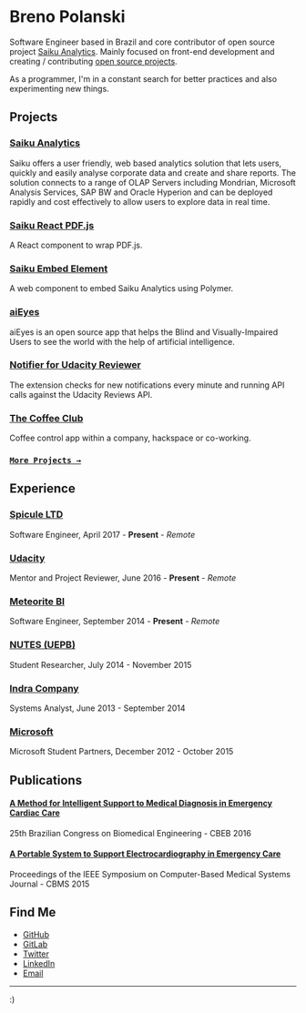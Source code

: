 # Breno Polanski

Software Engineer based in Brazil and core contributor of open source project [Saiku Analytics](https://saiku.meteorite.bi/). Mainly focused on front-end development and creating / contributing [open source projects](https://github.com/brenopolanski).

As a programmer, I'm in a constant search for better practices and also experimenting new things.

## Projects

### [Saiku Analytics](https://github.com/OSBI/saiku)

Saiku offers a user friendly, web based analytics solution that lets users, quickly and easily analyse corporate data and create and share reports. The solution connects to a range of OLAP Servers including Mondrian, Microsoft Analysis Services, SAP BW and Oracle Hyperion and can be deployed rapidly and cost effectively to allow users to explore data in real time.

### [Saiku React PDF.js](https://github.com/OSBI/saiku-react-pdfjs)

A React component to wrap PDF.js.

### [Saiku Embed Element](https://github.com/OSBI/saiku-embed-element)

A web component to embed Saiku Analytics using Polymer.

### [aiEyes](https://github.com/brenopolanski/aiEyes)

aiEyes is an open source app that helps the Blind and Visually-Impaired Users to see the world with the help of artificial intelligence.

### [Notifier for Udacity Reviewer](https://github.com/brenopolanski/notifier-for-udacity-reviewer)

The extension checks for new notifications every minute and running API calls against the Udacity Reviews API.

### [The Coffee Club](https://github.com/brenopolanski/coffee-club)

Coffee control app within a company, hackspace or co-working.

### [`More Projects →`](https://github.com/brenopolanski)

## Experience

### [Spicule LTD](https://www.spicule.co.uk)

Software Engineer, April 2017 - **Present** - *Remote*

### [Udacity](https://www.udacity.com)

Mentor and Project Reviewer, June 2016 - **Present** - *Remote*

### [Meteorite BI](https://www.meteorite.bi)

Software Engineer, September 2014 - **Present** - *Remote*

### [NUTES (UEPB)](http://nutes.uepb.edu.br)

Student Researcher, July 2014 - November 2015

### [Indra Company](https://www.indracompany.com)

Systems Analyst, June 2013 - September 2014

### [Microsoft](https://studentpartners.microsoft.com/en-us)

Microsoft Student Partners, December 2012 - October 2015

## Publications

#### [A Method for Intelligent Support to Medical Diagnosis in Emergency Cardiac Care](https://easychair.org/smart-program/CBEB2016/2016-10-17.html#talk:33028)

25th Brazilian Congress on Biomedical Engineering - CBEB 2016

#### [A Portable System to Support Electrocardiography in Emergency Care](https://ieeexplore.ieee.org/document/7167496?arnumber=7167496)

Proceedings of the IEEE Symposium on Computer-Based Medical Systems Journal - CBMS 2015

## Find Me

- [GitHub](https://github.com/brenopolanski)
- [GitLab](https://gitlab.com/brenopolanski)
- [Twitter](https://twitter.com/brenopolanski)
- [LinkedIn](https://linkedin.com/in/brenopolanski)
- [Email](mailto:breno.polanski@gmail.com)

---

:)
